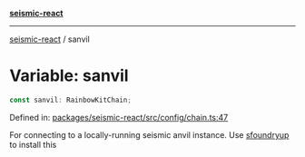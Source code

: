 [**seismic-react**](/seismic-react/README.mdx)

---

[seismic-react](/seismic-react/globals.mdx) / sanvil

# Variable: sanvil

```ts
const sanvil: RainbowKitChain;
```

Defined in: [packages/seismic-react/src/config/chain.ts:47](https://github.com/SeismicSystems/seismic-client/blob/2fa4f54a29dd64db62da4b212c878a3bdaf2a21a/packages/seismic-react/src/config/chain.ts#L47)

For connecting to a locally-running seismic anvil instance.
Use [sfoundryup](https://seismic-2.gitbook.io/seismic-book/getting-started/publish-your-docs#sforge-sanvil-and-ssolc) to install this
